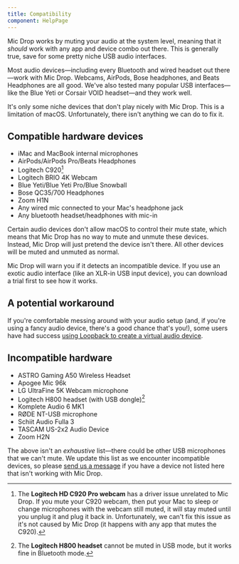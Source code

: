 ```yaml
---
title: Compatibility
component: HelpPage
---
```




<Panel>

Mic Drop works by muting your audio at the system level, meaning that it _should_ work with any app and device combo out there. This is generally true, save for some pretty niche USB audio interfaces.

Most audio devices—including every Bluetooth and wired headset out there—work with Mic Drop. Webcams, AirPods, Bose headphones, and Beats Headphones are all good. We've also tested many popular USB interfaces—like the Blue Yeti or Corsair VOID headset—and they work well.

It's only some niche devices that don't play nicely with Mic Drop. This is a limitation of macOS. Unfortunately, there isn't anything we can do to fix it.

## Compatible hardware devices

- iMac and MacBook internal microphones
- AirPods/AirPods Pro/Beats Headphones
- Logitech C920[^1]
- Logitech BRIO 4K Webcam
- Blue Yeti/Blue Yeti Pro/Blue Snowball
- Bose QC35/700 Headphones
- Zoom H1N
- Any wired mic connected to your Mac's headphone jack
- Any bluetooth headset/headphones with mic-in

Certain audio devices don't allow macOS to control their mute state, which means that Mic Drop has no way to mute and unmute these devices. Instead, Mic Drop will just pretend the device isn't there. All other devices will be muted and unmuted as normal.

Mic Drop will warn you if it detects an incompatible device. If you use an exotic audio interface (like an XLR-in USB input device), you can <DownloadLink source="compatibility-page">download a trial</DownloadLink> first to see how it works.

## A potential workaround

If you're comfortable messing around with your audio setup (and, if you're using a fancy audio device, there's a good chance that's you!), some users have had success [using Loopback to create a virtual audio device](/help/using-loopback).

## Incompatible hardware

- ASTRO Gaming A50 Wireless Headset
- Apogee Mic 96k
- LG UltraFine 5K Webcam microphone
- Logitech H800 headset (with USB dongle)[^2]
- Komplete Audio 6 MK1
- RØDE NT-USB microphone
- Schiit Audio Fulla 3
- TASCAM US-2x2 Audio Device
- Zoom H2N

The above isn't an _exhaustive_ list—there could be other USB microphones that we can't mute. We update this list as we encounter incompatible devices, so please [send us a message](mailto:micdrop@octopusthink.com) if you have a device not listed here that isn't working with Mic Drop.



[^1]: The **Logitech HD C920 Pro webcam** has a driver issue unrelated to Mic Drop. If you mute your C920 webcam, then put your Mac to sleep or change microphones with the webcam still muted, it will stay muted until you unplug it and plug it back in. Unfortunately, we can't fix this issue as it's not caused by Mic Drop (it happens with any app that mutes the C920).

[^2]: The **Logitech H800 headset** cannot be muted in USB mode, but it works fine in Bluetooth mode.

</Panel>
